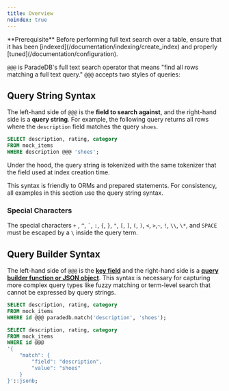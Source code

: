 ```yaml
---
title: Overview
noindex: true
---
```


<Note>
  **Prerequisite** Before performing full text search over a table, ensure that
  it has been [indexed](/documentation/indexing/create_index) and properly
  [tuned](/documentation/configuration).
</Note>

`@@@` is ParadeDB's full text search operator that means "find all rows matching a full text query."
`@@@` accepts two styles of queries:

## Query String Syntax

The left-hand side of `@@@` is the **field to search against**, and the right-hand side is a **query string**.
For example, the following query returns all rows where the `description` field matches the query `shoes`.

```sql
SELECT description, rating, category
FROM mock_items
WHERE description @@@ 'shoes';
```

Under the hood, the query string is tokenized with the same tokenizer that the field used at index creation time.

This syntax is friendly to ORMs and prepared statements. For consistency, all examples in this section use the query string syntax.

### Special Characters

The special characters `+` , `^`, `` ` ``, `:`, `{`, `}`, `"`, `[`, `]`, `(`, `)`, `<`, `>`,`~`, `!`, `\\`, `\*`, and `SPACE` must
be escaped by a `\` inside the query term.

## Query Builder Syntax

The left-hand side of `@@@` is the **[key field](/documentation/indexing/create_index#choosing-a-key-field)** and the right-hand side is
a **[query builder function or JSON object](/documentation/advanced/overview)**. This syntax is necessary for capturing more complex query types
like fuzzy matching or term-level search that cannot be expressed by query strings.

<CodeGroup>

```sql Function Syntax
SELECT description, rating, category
FROM mock_items
WHERE id @@@ paradedb.match('description', 'shoes');
```

```sql JSON Syntax
SELECT description, rating, category
FROM mock_items
WHERE id @@@
'{
    "match": {
        "field": "description",
        "value": "shoes"
    }
}'::jsonb;
```

</CodeGroup>
